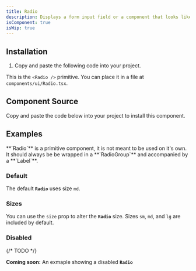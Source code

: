 ```yaml
---
title: Radio
description: Displays a form input field or a component that looks like an input field.
isComponent: true
isWip: true
---
```


## Installation

1. Copy and paste the following code into your project.

This is the `<Radio />` primitive. You can place it in a file at `components/ui/Radio.tsx`.

## Component Source

Copy and paste the code below into your project to install this component.

<ComponentSource src="../../packages/ui/src/Radio.tsx" />

## Examples

<Callout type="warning">
  **`Radio`** is a primitive component, it is not meant to be used on it's own.
  It should always be be wrapped in a **`RadioGroup`** and accompanied by a
  **`Label`**.
</Callout>

### Default

The default **`Radio`** uses size `md`.

<ComponentExample name="Radio" story="default" />

### Sizes

You can use the `size` prop to alter the **`Radio`** size. Sizes `sm`, `md`, and `lg` are included by default.

<ComponentExample name="Radio" story="sizes" />

### Disabled

{/* TODO */}

**Coming soon:** An exmaple showing a disabled **`Radio`**
